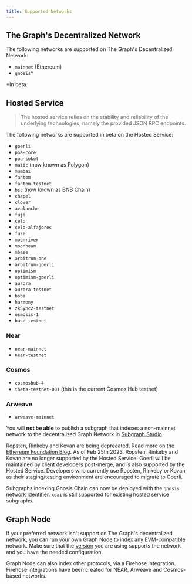 ```yaml
---
title: Supported Networks
---
```


## The Graph's Decentralized Network

The following networks are supported on The Graph's Decentralized Network:

- `mainnet` (Ethereum)
- `gnosis`\*

\*In beta.

## Hosted Service

> The hosted service relies on the stability and reliability of the underlying technologies, namely the provided JSON RPC endpoints.

The following networks are supported in beta on the Hosted Service:

- `goerli`
- `poa-core`
- `poa-sokol`
- `matic` (now known as Polygon)
- `mumbai`
- `fantom`
- `fantom-testnet`
- `bsc` (now known as BNB Chain)
- `chapel`
- `clover`
- `avalanche`
- `fuji`
- `celo`
- `celo-alfajores`
- `fuse`
- `moonriver`
- `moonbeam`
- `mbase`
- `arbitrum-one`
- `arbitrum-goerli`
- `optimism`
- `optimism-goerli`
- `aurora`
- `aurora-testnet`
- `boba`
- `harmony`
- `zkSync2-testnet`
- `osmosis-1`
- `base-testnet`

### Near

- `near-mainnet`
- `near-testnet`

### Cosmos

- `cosmoshub-4`
- `theta-testnet-001` (this is the current Cosmos Hub testnet)

### Arweave

- `arweave-mainnet`

You will **not be able** to publish a subgraph that indexes a non-mainnet network to the decentralized Graph Network in [Subgraph Studio](/deploying/subgraph-studio).

Ropsten, Rinkeby and Kovan are being deprecated. Read more on the [Ethereum Foundation Blog](https://blog.ethereum.org/2022/06/21/testnet-deprecation). As of Feb 25th 2023, Ropsten, Rinkeby and Kovan are no longer supported by the Hosted Service. Goerli will be maintained by client developers post-merge, and is also supported by the Hosted Service. Developers who currently use Ropsten, Rinkeby or Kovan as their staging/testing environment are encouraged to migrate to Goerli.

Subgraphs indexing Gnosis Chain can now be deployed with the `gnosis` network identifier. `xdai` is still supported for existing hosted service subgraphs.

## Graph Node

If your preferred network isn't support on The Graph's decentralized network, you can run your own Graph Node to index any EVM-compatible network. Make sure that the [version](https://github.com/graphprotocol/graph-node/releases) you are using supports the network and you have the needed configuration.

Graph Node can also index other protocols, via a Firehose integration. Firehose integrations have been created for NEAR, Arweave and Cosmos-based networks.

